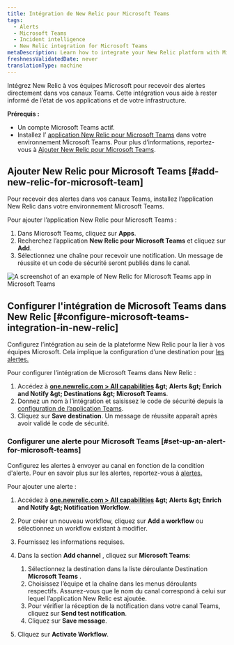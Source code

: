 ```yaml
---
title: Intégration de New Relic pour Microsoft Teams
tags:
  - Alerts
  - Microsoft Teams
  - Incident intelligence
  - New Relic integration for Microsoft Teams
metaDescription: Learn how to integrate your New Relic platform with Microsoft Teams.
freshnessValidatedDate: never
translationType: machine
---
```


Intégrez New Relic à vos équipes Microsoft pour recevoir des alertes directement dans vos canaux Teams. Cette intégration vous aide à rester informé de l’état de vos applications et de votre infrastructure.

**Prérequis :**

* Un compte Microsoft Teams actif.
* Installez l’ [application New Relic pour Microsoft Teams](https://appsource.microsoft.com/en-us/product/Office365/WA200008155) dans votre environnement Microsoft Teams. Pour plus d’informations, reportez-vous à [Ajouter New Relic pour Microsoft Teams](#add-new-relic-for-microsoft-teams).

## Ajouter New Relic pour Microsoft Teams [#add-new-relic-for-microsoft-team]

Pour recevoir des alertes dans vos canaux Teams, installez l’application New Relic dans votre environnement Microsoft Teams.

Pour ajouter l’application New Relic pour Microsoft Teams :

1. Dans Microsoft Teams, cliquez sur **Apps**.
2. Recherchez l’application **New Relic pour Microsoft Teams** et cliquez sur **Add**.
3. Sélectionnez une chaîne pour recevoir une notification. Un message de réussite et un code de sécurité seront publiés dans le canal.

<img title="An example of New Relic for Microsoft Teams app in Microsoft Teams." alt="A screenshot of an example of New Relic for Microsoft Teams app in Microsoft Teams" src="/images/msteams-security-code.webp" />

## Configurer l&apos;intégration de Microsoft Teams dans New Relic [#configure-microsoft-teams-integration-in-new-relic]

Configurez l’intégration au sein de la plateforme New Relic pour la lier à vos équipes Microsoft. Cela implique la configuration d’une destination pour [les alertes.](/docs/alerts/overview/)

Pour configurer l’intégration de Microsoft Teams dans New Relic :

1. Accédez à **[one.newrelic.com &gt; All capabilities](https://one.newrelic.com/all-capabilities) &amp;gt; Alerts &amp;gt; Enrich and Notify &amp;gt; Destinations &amp;gt; Microsoft Teams**.
2. Donnez un nom à l’intégration et saisissez le code de sécurité depuis la [configuration de l’application Teams](#add-new-relic-for-microsoft-teams).
3. Cliquez sur **Save destination**. Un message de réussite apparaît après avoir validé le code de sécurité.

### Configurer une alerte pour Microsoft Teams [#set-up-an-alert-for-microsoft-teams]

Configurez les alertes à envoyer au canal en fonction de la condition d&apos;alerte. Pour en savoir plus sur les alertes, reportez-vous à [alertes.](/docs/alerts/overview/)

Pour ajouter une alerte :

1. Accédez à **[one.newrelic.com &gt; All capabilities](https://one.newrelic.com/all-capabilities) &amp;gt; Alerts &amp;gt; Enrich and Notify &amp;gt; Notification Workflow**.

2. Pour créer un nouveau workflow, cliquez sur **Add a workflow** ou sélectionnez un workflow existant à modifier.

3. Fournissez les informations requises.

4. Dans la section **Add channel** , cliquez sur **Microsoft Teams**:

   1. Sélectionnez la destination dans la liste déroulante Destination **Microsoft Teams** .
   2. Choisissez l’équipe et la chaîne dans les menus déroulants respectifs. Assurez-vous que le nom du canal correspond à celui sur lequel l’application New Relic est ajoutée.
   3. Pour vérifier la réception de la notification dans votre canal Teams, cliquez sur **Send test notification**.
   4. Cliquez sur **Save message**.

5. Cliquez sur **Activate Workflow**.